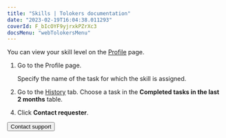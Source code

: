 ```yaml
---
title: "Skills | Tolokers documentation"
date: "2023-02-19T16:04:38.011293"
coverId: F_bIcOYF9yjrxkPZrXc3
docsMenu: "webTolokersMenu"
---
```



<SkillsContent1/>

You can view your skill level on the [Profile](https://we.toloka.ai/profile) page.

<SkillsContent2/>

1. Go to the Profile page.

    Specify the name of the task for which the skill is assigned.  

1. Go to the [History](https://we.toloka.ai/profile/history) tab. Choose a task in the **Completed tasks in the last 2 months** table.

<SkillsContent3/>

4. Click **Contact requester**.

<SkillsContent4/>

<Button view="defaultInverse" size="l" type="link" url="../troubleshooting/support?form-source=skills">Contact support</Button>

